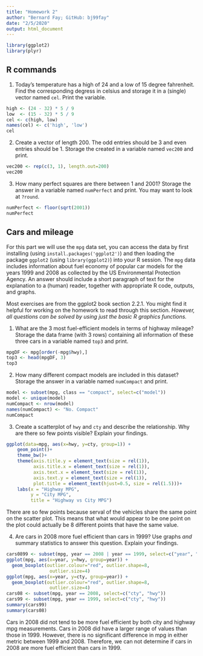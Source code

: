 ```yaml
---
title: "Homework 2"
author: "Bernard Fay; GitHub: bj99fay"
date: "2/5/2020"
output: html_document
---
```


```r
library(ggplot2)
library(plyr)
```

## R commands
1. Today's temperature has a high of 24 and a low of 15 degree fahrenheit.  Find the corresponding degress in celsius and storage it in a (single) vector named `cel`. Print the variable.

```r
high <- (24 - 32) * 5 / 9
low  <- (15 - 32) * 5 / 9
cel <- c(high, low)
names(cel) <- c('high', 'low')
cel
```

2. Create a vector of length 200. The odd entries should be 3 and even entries should be 1. Storage the created in a variable named `vec200` and print.

```r
vec200 <- rep(c(3, 1), length.out=200)
vec200
```

3. How many perfect squares are there between 1 and 2001? Storage the answer in a  variable named `numPerfect` and print. You may want to look at `?round`.

```r
numPerfect <- floor(sqrt(2001))
numPerfect
```

## Cars and mileage
For this part we will use the `mpg` data set, you can access the data by first installing (using `install.packages('ggplot2')`) and then loading the package `ggplot2` (using `library(ggplot2)`) into your R session. The `mpg` data includes information about fuel economy of popular car models
for the years 1999 and 2008 as collected by the US Environmental Protection Agency. An answer should include a short paragraph of text for the explanation to a (human) reader, together with appropriate R code, outputs, and graphs.

Most exercises are from the ggplot2 book section 2.2.1. You might find it helpful for working on the homework to read through this section. *However, all questions can be solved by using just the basic R graphics functions.*

1. What are the 3 most fuel-efficient models in terms of highway mileage? Storage the data frame (with 3 rows) containing all information of these three cars in a variable named `top3` and print.

```r
mpgDF <- mpg[order(-mpg$hwy),]
top3 <- head(mpgDF, 3)
top3
```

2. How many different compact models are included in this dataset? Storage the answer in  a variable named `numCompact` and print.

```r
model <- subset(mpg, class == "compact", select=c("model"))
model <- unique(model)
numCompact <- nrow(model)
names(numCompact) <- "No. Compact"
numCompact
```

3. Create a scatterplot of `hwy` and `cty` and describe the relationship. Why are there so few points visible? Explain your findings.

```r
ggplot(data=mpg, aes(x=hwy, y=cty, group=1)) + 
    geom_point()+
    theme_bw()+
    theme(axis.title.y = element_text(size = rel(1)),
          axis.title.x = element_text(size = rel(1)),
          axis.text.x = element_text(size = rel(1)),
          axis.text.y = element_text(size = rel(1)),
          plot.title = element_text(hjust=0.5, size = rel(1.5)))+
    labs(x = "Highway MPG",
         y = "City MPG",
         title = "Highway vs City MPG")
```

There are so few points because serval of the vehicles share the same point on the scatter plot. This means that what would appear to be one point on the plot could actually be 8 different points that have the same value.

4. Are cars in 2008 more fuel efficient than cars in 1999? Use graphs *and* summary statistics to answer this question. Explain your findings.

```r
cars0899 <- subset(mpg, year == 2008 | year == 1999, select=c("year", "cty", "hwy"))
ggplot(mpg, aes(x=year, y=hwy, group=year)) + 
  geom_boxplot(outlier.colour="red", outlier.shape=8,
                outlier.size=4)
ggplot(mpg, aes(x=year, y=cty, group=year)) + 
  geom_boxplot(outlier.colour="red", outlier.shape=8,
                outlier.size=4)
cars08 <- subset(mpg, year == 2008, select=c("cty", "hwy"))
cars99 <- subset(mpg, year == 1999, select=c("cty", "hwy"))
summary(cars99)
summary(cars08)
```

Cars in 2008 did not tend to be more fuel efficient by both city and highway mpg measurements. Cars in 2008 did have a larger range of values than those in 1999. However, there is no significant difference in mpg in either metric between 1999 and 2008. Therefore, we can not determine if cars in 2008 are more fuel efficient than cars in 1999.

